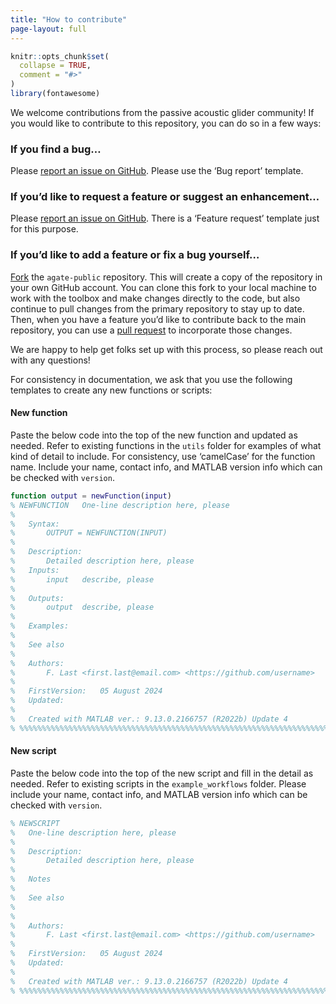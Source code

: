 ```yaml
---
title: "How to contribute"
page-layout: full
---
```


```r
knitr::opts_chunk$set(
  collapse = TRUE,
  comment = "#>"
)
library(fontawesome)
```

We welcome contributions from the passive acoustic glider community! If you would like to contribute to this repository, you can do so in a few ways: 

### **If you find a bug...**

Please [report an issue on GitHub](https://github.com/sfregosi/agate-public/issues/new){target='_blank'}. Please use the 'Bug report' template. 

### **If you'd like to request a feature or suggest an enhancement...**

Please [report an issue on GitHub](https://github.com/sfregosi/agate-public/issues/new){target='_blank'}. There is a 'Feature request' template just for this purpose. 

### **If you'd like to add a feature or fix a bug yourself...**

[Fork](https://docs.github.com/en/pull-requests/collaborating-with-pull-requests/working-with-forks/fork-a-repo) the `agate-public` repository. This will create a copy of the repository in your own GitHub account. You can clone this fork to your local machine to work with the toolbox and make changes directly to the code, but also continue to pull changes from the primary repository to stay up to date. Then, when you have a feature you'd like to contribute back to the main repository, you can use a [pull request](https://docs.github.com/en/pull-requests/collaborating-with-pull-requests/proposing-changes-to-your-work-with-pull-requests/creating-a-pull-request) to incorporate those changes. 

We are happy to help get folks set up with this process, so please reach out with any questions! 

For consistency in documentation, we ask that you use the following templates to create any new functions or scripts:

#### New function

Paste the below code into the top of the new function and updated as needed. Refer to existing functions in the `utils` folder for examples of what kind of detail to include. For consistency, use 'camelCase' for the function name. Include your name, contact info, and MATLAB version info which can be checked with `version`. 

```matlab
function output = newFunction(input)
% NEWFUNCTION	One-line description here, please
%
%   Syntax:
%       OUTPUT = NEWFUNCTION(INPUT)
%
%   Description:
%       Detailed description here, please
%   Inputs:
%       input   describe, please
%
%	Outputs:
%       output  describe, please
%
%   Examples:
%
%   See also
%
%   Authors:
%       F. Last <first.last@email.com> <https://github.com/username>
%
%   FirstVersion:   05 August 2024
%   Updated:
%
%   Created with MATLAB ver.: 9.13.0.2166757 (R2022b) Update 4
% %%%%%%%%%%%%%%%%%%%%%%%%%%%%%%%%%%%%%%%%%%%%%%%%%%%%%%%%%%%%%%%%%%%%%%%%
```

#### New script

Paste the below code into the top of the new script and fill in the detail as needed. Refer to existing scripts in the `example_workflows` folder. Please include your name, contact info, and MATLAB version info which can be checked with `version`. 

```matlab
% NEWSCRIPT
%	One-line description here, please
%
%	Description:
%		Detailed description here, please
%
%	Notes
%
%	See also
%
%
%	Authors:
%       F. Last <first.last@email.com> <https://github.com/username>
%
%	FirstVersion: 	05 August 2024
%	Updated:
%
%	Created with MATLAB ver.: 9.13.0.2166757 (R2022b) Update 4
% %%%%%%%%%%%%%%%%%%%%%%%%%%%%%%%%%%%%%%%%%%%%%%%%%%%%%%%%%%%%%%%%%%%%%%%%
```
